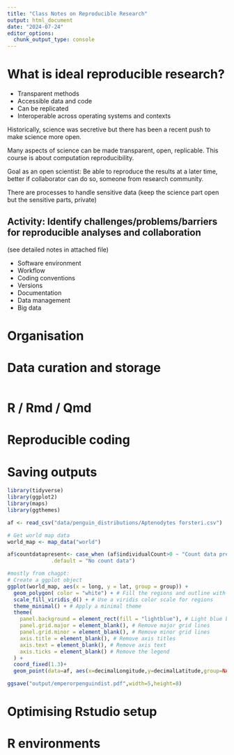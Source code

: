 ```yaml
---
title: "Class Notes on Reproducible Research"
output: html_document
date: "2024-07-24"
editor_options: 
  chunk_output_type: console
---
```



# What is ideal reproducible research?

- Transparent methods
- Accessible data and code
- Can be replicated
- Interoperable across operating systems and contexts

Historically, science was secretive but there has been a recent push to make science more open.

Many aspects of science can be made transparent, open, replicable. This course is about computation reproducibility.

Goal as an open scientist: Be able to reproduce the results at a later time, better if collaborator can do so, someone from research community.

There are processes to handle sensitive data (keep the science part open but the sensitive parts, private)

## Activity: Identify challenges/problems/barriers for reproducible analyses and collaboration

(see detailed notes in attached file)

- Software environment
- Workflow
- Coding conventions
- Versions
- Documentation
- Data management
- Big data

# Organisation

# Data curation and storage

```r

```



# R / Rmd / Qmd

# Reproducible coding

# Saving outputs

```r
library(tidyverse)
library(ggplot2)
library(maps)
library(ggthemes)

af <- read_csv("data/penguin_distributions/Aptenodytes forsteri.csv")

# Get world map data
world_map <- map_data("world")

af$countdatapresent<- case_when (af$individualCount>0 ~ "Count data present",
              .default = "No count data")

#mostly from chagpt:
# Create a ggplot object
ggplot(world_map, aes(x = long, y = lat, group = group)) +
  geom_polygon( color = "white") + # Fill the regions and outline with white
  scale_fill_viridis_d() + # Use a viridis color scale for regions
  theme_minimal() + # Apply a minimal theme
  theme(
    panel.background = element_rect(fill = "lightblue"), # Light blue background
    panel.grid.major = element_blank(), # Remove major grid lines
    panel.grid.minor = element_blank(), # Remove minor grid lines
    axis.title = element_blank(), # Remove axis titles
    axis.text = element_blank(), # Remove axis text
    axis.ticks = element_blank() # Remove the legend
  ) +
  coord_fixed(1.3)+
  geom_point(data=af, aes(x=decimalLongitude,y=decimalLatitude,group=NA,col=countdatapresent))# Ensure the aspect ratio is correct

ggsave("output/emperorpenguindist.pdf",width=5,height=8)
```

# Optimising Rstudio setup

# R environments


